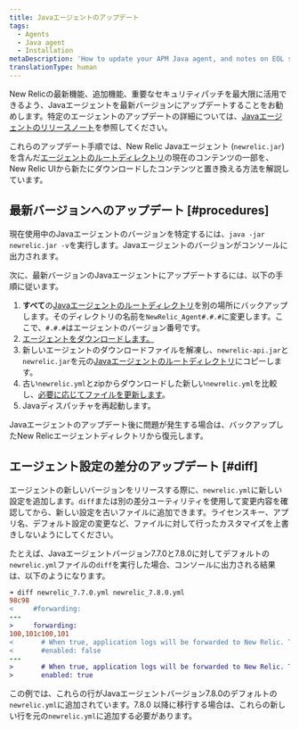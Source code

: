 ```yaml
---
title: Javaエージェントのアップデート
tags:
  - Agents
  - Java agent
  - Installation
metaDescription: 'How to update your APM Java agent, and notes on EOL support for early agent versions.'
translationType: human
---
```


New Relicの最新機能、追加機能、重要なセキュリティパッチを最大限に活用できるよう、Javaエージェントを最新バージョンにアップデートすることをお勧めします。特定のエージェントのアップデートの詳細については、[Javaエージェントのリリースノート](/docs/release-notes/agent-release-notes/java-release-notes)を参照してください。

これらのアップデート手順では、New Relic Javaエージェント (`newrelic.jar`) を含んだ[エージェントのルートディレクトリ](/docs/agents/manage-apm-agents/troubleshooting/find-agent-root-directory#java-agent)の現在のコンテンツの一部を、New Relic UIから新たにダウンロードしたコンテンツと置き換える方法を解説しています。

## 最新バージョンへのアップデート [#procedures]

現在使用中のJavaエージェントのバージョンを特定するには、`java -jar newrelic.jar -v`を実行します。Javaエージェントのバージョンがコンソールに出力されます。

次に、最新バージョンのJavaエージェントにアップデートするには、以下の手順に従います。

1. **すべて**の[Javaエージェントのルートディレクトリ](/docs/agents/manage-apm-agents/troubleshooting/find-agent-root-directory#java-agent)を別の場所にバックアップします。そのディレクトリの名前を`NewRelic_Agent#.#.#`に変更します。ここで、`#.#.#`はエージェントのバージョン番号です。
2. [エージェントをダウンロードします。](/docs/release-notes/agent-release-notes/java-release-notes)
3. 新しいエージェントのダウンロードファイルを解凍し、`newrelic-api.jar`と`newrelic.jar`を元の[Javaエージェントのルートディレクトリ](/docs/agents/manage-apm-agents/troubleshooting/find-agent-root-directory#java-agent)にコピーします。
4. 古い`newrelic.yml`とzipからダウンロードした新しい`newrelic.yml`を比較し、[必要に応じてファイルを更新します](#diff)。
5. Javaディスパッチャを再起動します。

Javaエージェントのアップデート後に問題が発生する場合は、バックアップしたNew Relicエージェントディレクトリから復元します。

## エージェント設定の差分のアップデート [#diff]

エージェントの新しいバージョンをリリースする際に、`newrelic.yml`に新しい設定を追加します。`diff`または別の差分ユーティリティを使用して変更内容を確認してから、新しい設定を古いファイルに追加できます。ライセンスキー、アプリ名、デフォルト設定の変更など、ファイルに対して行ったカスタマイズを上書きしないようにしてください。

たとえば、Javaエージェントバージョン7.7.0と7.8.0に対してデフォルトの`newrelic.yml`ファイルの`diff`を実行した場合、コンソールに出力される結果は、以下のようになります。

```diff
➜ diff newrelic_7.7.0.yml newrelic_7.8.0.yml
98c98
<     #forwarding:
---
>     forwarding:
100,101c100,101
<       # When true, application logs will be forwarded to New Relic. The default is false.
<       #enabled: false
---
>       # When true, application logs will be forwarded to New Relic. The default is true.
>       enabled: true
```

この例では、これらの行がJavaエージェントバージョン7.8.0のデフォルトの`newrelic.yml`に追加されています。7.8.0 以降に移行する場合は、これらの新しい行を元の`newrelic.yml`に追加する必要があります。